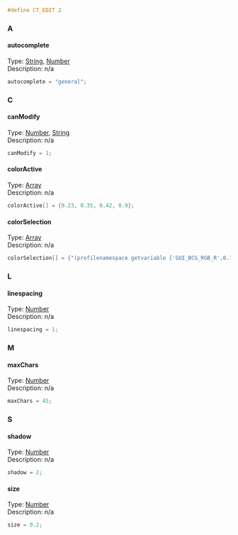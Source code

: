 <syntaxhighlight lang="cpp">#define CT_EDIT 2</syntaxhighlight>
{{Cfg ref|start}}
{{Cfg ref|abc}}
=== A ===
==== autocomplete ====
;Type: [[TokenNameValueTypes|String]], [[TokenNameValueTypes|Number]]
;Description: n/a
<syntaxhighlight lang="cpp">
autocomplete = "general";
</syntaxhighlight>
=== C ===
==== canModify ====
;Type: [[TokenNameValueTypes|Number]], [[TokenNameValueTypes|String]]
;Description: n/a
<syntaxhighlight lang="cpp">
canModify = 1;
</syntaxhighlight>
==== colorActive ====
;Type: [[TokenNameValueTypes|Array]]
;Description: n/a
<syntaxhighlight lang="cpp">
colorActive[] = {0.23, 0.35, 0.42, 0.9};
</syntaxhighlight>
==== colorSelection ====
;Type: [[TokenNameValueTypes|Array]]
;Description: n/a
<syntaxhighlight lang="cpp">
colorSelection[] = {"(profilenamespace getvariable ['GUI_BCG_RGB_R',0.13])", "(profilenamespace getvariable ['GUI_BCG_RGB_G',0.54])", "(profilenamespace getvariable ['GUI_BCG_RGB_B',0.21])", 1};
</syntaxhighlight>
=== L ===
==== linespacing ====
;Type: [[TokenNameValueTypes|Number]]
;Description: n/a
<syntaxhighlight lang="cpp">
linespacing = 1;
</syntaxhighlight>
=== M ===
==== maxChars ====
;Type: [[TokenNameValueTypes|Number]]
;Description: n/a
<syntaxhighlight lang="cpp">
maxChars = 45;
</syntaxhighlight>
=== S ===
==== shadow ====
;Type: [[TokenNameValueTypes|Number]]
;Description: n/a
<syntaxhighlight lang="cpp">
shadow = 2;
</syntaxhighlight>
==== size ====
;Type: [[TokenNameValueTypes|Number]]
;Description: n/a
<syntaxhighlight lang="cpp">
size = 0.2;
</syntaxhighlight>
{{Cfg ref|end}}